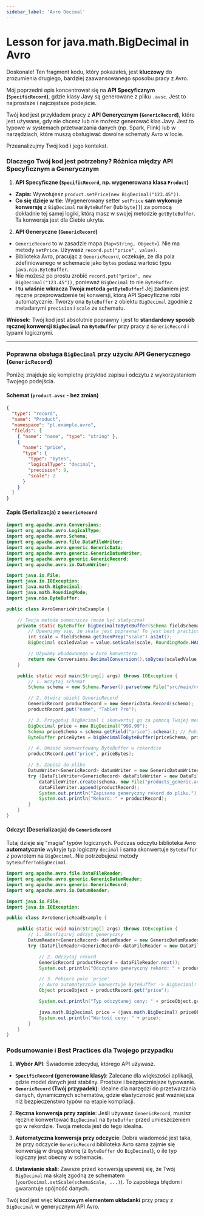 ```yaml
---
sidebar_label: 'Avro Decimal'
---
```


# Lesson for java.math.BigDecimal in Avro

Doskonale! Ten fragment kodu, który pokazałeś, jest **kluczowy** do zrozumienia drugiego, bardziej zaawansowanego sposobu pracy z Avro.

Mój poprzedni opis koncentrował się na **API Specyficznym (`SpecificRecord`)**, gdzie klasy Javy są generowane z pliku `.avsc`. Jest to najprostsze i najczęstsze podejście.

Twój kod jest przykładem pracy z **API Generycznym (`GenericRecord`)**, które jest używane, gdy nie chcesz lub nie możesz generować klas Javy. Jest to typowe w systemach przetwarzania danych (np. Spark, Flink) lub w narzędziach, które muszą obsługiwać dowolne schematy Avro w locie.

Przeanalizujmy Twój kod i jego kontekst.

### Dlaczego Twój kod jest potrzebny? Różnica między API Specyficznym a Generycznym

1.  **API Specyficzne (`SpecificRecord`, np. wygenerowana klasa `Product`)**
*   **Zapis:** Wywołujesz `product.setPrice(new BigDecimal("123.45"))`.
*   **Co się dzieje w tle:** Wygenerowany setter `setPrice` **sam wykonuje konwersję** z `BigDecimal` na `ByteBuffer` (lub `byte[]`) za pomocą dokładnie tej samej logiki, którą masz w swojej metodzie `getByteBuffer`. Ta konwersja jest dla Ciebie ukryta.

2.  **API Generyczne (`GenericRecord`)**
*   `GenericRecord` to w zasadzie mapa (`Map<String, Object>`). Nie ma metody `setPrice`. Używasz `record.put("price", value)`.
*   Biblioteka Avro, pracując z `GenericRecord`, oczekuje, że dla pola zdefiniowanego w schemacie jako `bytes` podasz wartość typu `java.nio.ByteBuffer`.
*   Nie możesz po prostu zrobić `record.put("price", new BigDecimal("123.45"))`, ponieważ `BigDecimal` to nie `ByteBuffer`.
*   **I tu właśnie wkracza Twoja metoda `getByteBuffer`!** Jej zadaniem jest ręczne przeprowadzenie tej konwersji, którą API Specyficzne robi automatycznie. Tworzy ona `ByteBuffer` z obiektu `BigDecimal` zgodnie z metadanymi `precision` i `scale` ze schematu.

**Wniosek:** Twój kod jest absolutnie poprawny i jest to **standardowy sposób ręcznej konwersji `BigDecimal` na `ByteBuffer`** przy pracy z `GenericRecord` i typami logicznymi.

---

### Poprawna obsługa `BigDecimal` przy użyciu API Generycznego (`GenericRecord`)

Poniżej znajduje się kompletny przykład zapisu i odczytu z wykorzystaniem Twojego podejścia.

#### Schemat (`product.avsc` - bez zmian)
```json
{
  "type": "record",
  "name": "Product",
  "namespace": "pl.example.avro",
  "fields": [
    { "name": "name", "type": "string" },
    {
      "name": "price",
      "type": {
        "type": "bytes",
        "logicalType": "decimal",
        "precision": 9,
        "scale": 2
      }
    }
  ]
}
```

#### Zapis (Serializacja) z `GenericRecord`

```java
import org.apache.avro.Conversions;
import org.apache.avro.LogicalType;
import org.apache.avro.Schema;
import org.apache.avro.file.DataFileWriter;
import org.apache.avro.generic.GenericData;
import org.apache.avro.generic.GenericDatumWriter;
import org.apache.avro.generic.GenericRecord;
import org.apache.avro.io.DatumWriter;

import java.io.File;
import java.io.IOException;
import java.math.BigDecimal;
import java.math.RoundingMode;
import java.nio.ByteBuffer;

public class AvroGenericWriteExample {

    // Twoja metoda pomocnicza (może być statyczna)
    private static ByteBuffer bigDecimalToByteBuffer(Schema fieldSchema, BigDecimal value) {
        // Upewnijmy się, że skala jest poprawna! To jest best practice.
        int scale = fieldSchema.getJsonProp("scale").asInt();
        BigDecimal scaledValue = value.setScale(scale, RoundingMode.HALF_UP);

        // Używamy wbudowanego w Avro konwertera
        return new Conversions.DecimalConversion().toBytes(scaledValue, fieldSchema, fieldSchema.getLogicalType());
    }

    public static void main(String[] args) throws IOException {
        // 1. Wczytaj schemat
        Schema schema = new Schema.Parser().parse(new File("src/main/resources/avro/product.avsc"));

        // 2. Utwórz obiekt GenericRecord
        GenericRecord productRecord = new GenericData.Record(schema);
        productRecord.put("name", "Tablet Pro");

        // 3. Przygotuj BigDecimal i skonwertuj go za pomocą Twojej metody
        BigDecimal price = new BigDecimal("999.99");
        Schema priceSchema = schema.getField("price").schema(); // Pobierz schemat dla pola 'price'
        ByteBuffer priceBytes = bigDecimalToByteBuffer(priceSchema, price);

        // 4. Umieść skonwertowany ByteBuffer w rekordzie
        productRecord.put("price", priceBytes);

        // 5. Zapisz do pliku
        DatumWriter<GenericRecord> datumWriter = new GenericDatumWriter<>(schema);
        try (DataFileWriter<GenericRecord> dataFileWriter = new DataFileWriter<>(datumWriter)) {
            dataFileWriter.create(schema, new File("products_generic.avro"));
            dataFileWriter.append(productRecord);
            System.out.println("Zapisano generyczny rekord do pliku.");
            System.out.println("Rekord: " + productRecord);
        }
    }
}
```

#### Odczyt (Deserializacja) do `GenericRecord`

Tutaj dzieje się "magia" typów logicznych. Podczas odczytu biblioteka Avro **automatycznie** wykryje typ logiczny `decimal` i sama skonwertuje `ByteBuffer` z powrotem na `BigDecimal`. Nie potrzebujesz metody `byteBufferToBigDecimal`.

```java
import org.apache.avro.file.DataFileReader;
import org.apache.avro.generic.GenericDatumReader;
import org.apache.avro.generic.GenericRecord;
import org.apache.avro.io.DatumReader;

import java.io.File;
import java.io.IOException;

public class AvroGenericReadExample {

    public static void main(String[] args) throws IOException {
        // 1. Skonfiguruj odczyt generyczny
        DatumReader<GenericRecord> datumReader = new GenericDatumReader<>();
        try (DataFileReader<GenericRecord> dataFileReader = new DataFileReader<>(new File("products_generic.avro"), datumReader)) {

            // 2. Odczytaj rekord
            GenericRecord productRecord = dataFileReader.next();
            System.out.println("Odczytano generyczny rekord: " + productRecord);

            // 3. Pobierz pole 'price'
            // Avro automatycznie konwertuje ByteBuffer -> BigDecimal!
            Object priceObject = productRecord.get("price");

            System.out.println("Typ odczytanej ceny: " + priceObject.getClass().getName()); // Będzie to java.math.BigDecimal

            java.math.BigDecimal price = (java.math.BigDecimal) priceObject;
            System.out.println("Wartość ceny: " + price);
        }
    }
}
```

### Podsumowanie i Best Practices dla Twojego przypadku

1.  **Wybór API**: Świadomie zdecyduj, którego API używasz.
*   **`SpecificRecord` (generowane klasy)**: Zalecane dla większości aplikacji, gdzie model danych jest stabilny. Prostsze i bezpieczniejsze typowanie.
*   **`GenericRecord` (Twój przypadek)**: Idealne dla narzędzi do przetwarzania danych, dynamicznych schematów, gdzie elastyczność jest ważniejsza niż bezpieczeństwo typów na etapie kompilacji.

2.  **Ręczna konwersja przy zapisie**: Jeśli używasz `GenericRecord`, musisz ręcznie konwertować `BigDecimal` na `ByteBuffer` przed umieszczeniem go w rekordzie. Twoja metoda jest do tego idealna.

3.  **Automatyczna konwersja przy odczycie**: Dobra wiadomość jest taka, że przy odczycie `GenericRecord` biblioteka Avro sama zajmie się konwersją w drugą stronę (z `ByteBuffer` do `BigDecimal`), o ile typ logiczny jest obecny w schemacie.

4.  **Ustawianie skali**: Zawsze przed konwersją upewnij się, że Twój `BigDecimal` ma skalę zgodną ze schematem (`yourDecimal.setScale(schemaScale, ...)`). To zapobiega błędom i gwarantuje spójność danych.

Twój kod jest więc **kluczowym elementem układanki** przy pracy z `BigDecimal` w generycznym API Avro.